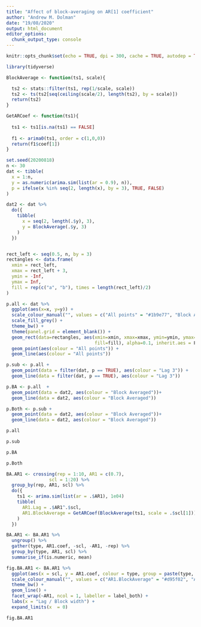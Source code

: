 ```yaml
---
title: "Affect of block-averaging on AR[1] coefficient"
author: "Andrew M. Dolman"
date: "19/08/2020"
output: html_document
editor_options: 
  chunk_output_type: console
---
```


```r
knitr::opts_chunk$set(echo = TRUE, dpi = 300, cache = TRUE, autodep = TRUE)
```


```r
library(tidyverse)
```


```r
BlockAverage <- function(ts1, scale){

  ts2 <- stats::filter(ts1, rep(1/scale, scale))
  ts2 <- ts(ts2[seq(ceiling(scale/2), length(ts2), by = scale)])
  return(ts2)
}

GetARCoef <- function(ts1){
  
  ts1 <- ts1[is.na(ts1) == FALSE]
  
  f1 <- arima0(ts1, order = c(1,0,0))
  return(f1$coef[1])
}

```

```r

set.seed(20200818)
n <- 30
dat <- tibble(
  x = 1:n,
  y = as.numeric(arima.sim(list(ar = 0.9), n)),
  p = ifelse(x %in% seq(2, length(x), by = 3), TRUE, FALSE)
)

dat2 <- dat %>%
  do({
    tibble(
      x = seq(2, length(.$y), 3),
      y = BlockAverage(.$y, 3)
    )
  })


rect_left <- seq(0.5, n, by = 3)
rectangles <- data.frame(
  xmin = rect_left,
  xmax = rect_left + 3,
  ymin = -Inf,
  ymax = Inf,
  fill = rep(c("a", "b"), times = length(rect_left)/2)
)

p.all <- dat %>%
  ggplot(aes(x=x, y=y)) +
  scale_colour_manual("", values = c("All points" = "#1b9e77", "Block Averaged" = "#d95f02", "Lag 3" = "#7570b3")) +
  scale_fill_grey() +
  theme_bw() +
  theme(panel.grid = element_blank()) +
  geom_rect(data=rectangles, aes(xmin=xmin, xmax=xmax, ymin=ymin, ymax=ymax, 
                                 fill=fill), alpha=0.1, inherit.aes = F, show.legend = F)+
  geom_point(aes(colour = "All points")) +
  geom_line(aes(colour = "All points")) 

p.sub <- p.all + 
  geom_point(data = filter(dat, p == TRUE), aes(colour = "Lag 3")) +
  geom_line(data = filter(dat, p == TRUE), aes(colour = "Lag 3")) 

p.BA <- p.all  +
  geom_point(data = dat2, aes(colour = "Block Averaged"))+
  geom_line(data = dat2, aes(colour = "Block Averaged"))

p.Both <- p.sub +
  geom_point(data = dat2, aes(colour = "Block Averaged"))+
  geom_line(data = dat2, aes(colour = "Block Averaged")) 

```

```r
p.all
```

```r
p.sub
```

```r
p.BA
```


```r
p.Both
```


```r
BA.AR1 <- crossing(rep = 1:10, AR1 = c(0.7),
                scl = 1:20) %>%
  group_by(rep, AR1, scl) %>%
  do({
    ts1 <- arima.sim(list(ar = .$AR1), 1e04)
    tibble(
      AR1.Lag = .$AR1^.$scl,
      AR1.BlockAverage = GetARCoef(BlockAverage(ts1, scale = .$scl[1]))
    )
  })

BA.AR1 <- BA.AR1 %>%
  ungroup() %>%
  gather(type, AR1.coef, -scl, -AR1, -rep) %>%
  group_by(type, AR1, scl) %>%
  summarise_if(is.numeric, mean)

fig.BA.AR1 <- BA.AR1 %>%
  ggplot(aes(x = scl, y = AR1.coef, colour = type, group = paste(type, rep))) +
  scale_colour_manual("", values = c("AR1.BlockAverage" = "#d95f02", "AR1.Lag" = "#7570b3")) +
  theme_bw() +
  geom_line() +
  facet_wrap(~AR1, ncol = 1, labeller = label_both) +
  labs(x = "Lag / Block width") +
  expand_limits(x  = 0)


```

```r
fig.BA.AR1
```

